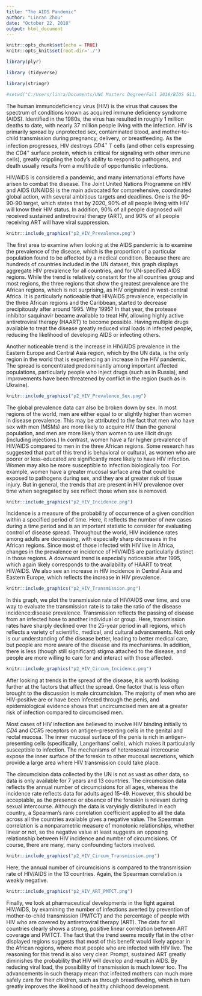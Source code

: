 ```yaml
---
title: "The AIDS Pandemic"
author: "Linran Zhou"
date: "October 22, 2018"
output: html_document
---
```


```r
knitr::opts_chunk$set(echo = TRUE)
knitr::opts_knit$set(root.dir='./')

library(plyr)

library (tidyverse)

library(stringr)

#setwd("C:/Users/linra/Documents/UNC Masters Degree/Fall 2018/BIOS 611/Project 2")
```

The human immunodeficiency virus (HIV) is the virus that causes the spectrum of conditions known as acquired immune deficiency syndrome (AIDS). Identified in the 1980s, the virus has resulted in roughly 1 million deaths to date, with nearly 37 million people living with the infection. HIV is primarily spread by unprotected sex, contaminated blood, and mother-to-child transmission during pregnancy, delivery, or breastfeeding. As the infection progresses, HIV destroys $CD4^+$ T cells (and other cells expressing the $CD4^+$ surface protein, which is critical for signaling with other immune cells), greatly crippling the body's ability to respond to pathogens, and death usually results from a multitude of opportunistic infections.

HIV/AIDS is considered a pandemic, and many international efforts have arisen to combat the disease. The Joint United Nations Programme on HIV and AIDS (UNAIDS) is the main advocated for comprehensive, coordinated global action, with several ambitious targets and deadlines. One is the 90-90-90 target, which states that by 2020, 90% of all people living with HIV will know their HIV status. In addition, 90% of all people diagnosed will received sustained antiretroviral therapy (ART), and 90% of all people receiving ART will have viral suppression.

```r
knitr::include_graphics("p2_HIV_Prevalence.png")
```


The first area to examine when looking at the AIDS pandemic is to examine the prevalence of the disease, which is the proportion of a particular population found to be affected by a medical condition. Because there are hundreds of countries included in the UN dataset, this graph displays aggregate HIV prevalence for all countries, and for UN-specified AIDS regions. While the trend is relatively constant for the all countries group and most regions, the three regions that show the greatest prevalence are the African regions, which is not surprising, as HIV originated in west-central Africa. It is particularly noticeable that HIV/AIDS prevalence, especially in the three African regions and the Caribbean, started to decrease precipitously after around 1995. Why 1995? In that year, the protease inhibitor saquinavir became available to treat HIV, allowing highly active antiretroviral therapy (HAART) to become possible. Having multiple drugs available to treat the disease greatly reduced viral loads in infected people, reducing the likelihood of developing AIDS or infecting others.

Another noticeable trend is the increase in HIV/AIDS prevalence in the Eastern Europe and Central Asia region, which by the UN data, is the only region in the world that is experiencing an increase in the HIV pandemic. The spread is concentrated predominantly among important affected populations, particularly people who inject drugs (such as in Russia), and improvements have been threatened by conflict in the region (such as in Ukraine).

```r
knitr::include_graphics("p2_HIV_Prevalence_Sex.png")

```

The global prevalence data can also be broken down by sex. In most regions of the world, men are either equal to or slightly higher than women in disease prevalence. This may be attributed to the fact that men who have sex with men (MSMs) are more likely to acquire HIV than the general population, and men are more likely than women to use illicit drugs (including injections.) In contrast, women have a far higher prevalence of HIV/AIDS compared to men in the three African regions. Some research has suggested that part of this trend is behavioral or cultural, as women who are poorer or less-educated are significantly more likely to have HIV infection. Women may also be more susceptible to infection biologically too. For example, women have a greater mucosal surface area that could be exposed to pathogens during sex, and they are at greater risk of tissue injury. But in general, the trends that are present in HIV prevalence over time when segregated by sex reflect those when sex is removed.


```r
knitr::include_graphics("p2_HIV_Incidence.png")
```

Incidence is a measure of the probability of occurrence of a given condition within a specified period of time. Here, it reflects the number of new cases during a time period and is an important statistic to consider for evaluating control of disease spread. Throughout the world, HIV incidence rates among adults are decreasing, with especially sharp decreases in the African regions. Since most of those infected with HIV live in Africa, changes in the prevalence or incidence of HIV/AIDS are particularly distinct in those regions.  A downward trend is especially noticeable after 1995, which again likely corresponds to the availability of HAART to treat HIV/AIDS. We also see an increase in HIV incidence in Central Asia and Eastern Europe, which reflects the increase in HIV prevalence. 

```r
knitr::include_graphics("p2_HIV_Transmission.png")

```

In this graph, we plot the transmission rate of HIV/AIDS over time, and one way to evaluate the transmission rate is to take the ratio of the disease incidence:disease prevalence. Transmission reflects the passing of disease from an infected hose to another individual or group. Here, transmission rates have sharply declined over the 25-year period in all regions, which reflects a variety of scientific, medical, and cultural advancements. Not only is our understanding of the disease better, leading to better medical care, but people are more aware of the disease and its mechanisms. In addition, there is less (though still significant) stigma attached to the disease, and people are more willing to care for and interact with those affected.


```r
knitr::include_graphics("p2_HIV_Circum_Incidence.png")

```

After looking at trends in the spread of the disease, it is worth looking further at the factors that affect the spread. One factor that is less often brought to the discussion is male circumcision. The majority of men who are HIV-positive are or have been infected through the penis, and epidemiological evidence shows that uncircumcised men are at a greater risk of infection compared to circumcised men. 

Most cases of HIV infection are believed to involve HIV binding initially to $CD4$ and $CCR5$ receptors on antigen-presenting cells in the genital and rectal mucosa. The inner mucosal surface of the penis is rich in antigen-presenting cells (specifically, Langerhans' cells), which makes it particularly susceptible to infection. The mechanisms of heterosexual intercourse expose the inner surface of the foreskin to other mucosal secretions, which provide a large area where HIV transmission could take place.

The circumcision data collected by the UN is not as vast as other data, so data is only available for 7 years and 13 countries. The circumcision data reflects the annual number of circumcisions for all ages, whereas the incidence rate reflects data for adults aged 15-49. However, this should be acceptable, as the presence or absence of the foreskin is relevant during sexual intercourse. Although the data is varyingly distributed in each country, a Spearman's rank correlation coefficient applied to all the data across all the countries available gives a negative value. The Spearman correlation is a nonparametric measure of monotonic relationships, whether linear or not, so the negative value at least suggests an opposing relationship between HIV incidence and number of circumcisions. Of course, there are many, many confounding factors involved.


```r
knitr::include_graphics("p2_HIV_Circum_Transmission.png")

```

Here, the annual number of circumcisions is compared to the transmission rate of HIV/AIDS in the 13 countries. Again, the Spearman correlation is weakly negative.


```r
knitr::include_graphics("p2_HIV_ART_PMTCT.png")

```

Finally, we look at pharmaceutical developments in the fight against HIV/AIDS, by examining the number of infections averted by prevention of mother-to-child transmission (PMTCT) and the percentage of people with HIV who are covered by antiretroviral therapy (ART). The data for all countries clearly shows a strong, positive linear correlation between ART coverage and PMTCT. The fact that the trend seems mostly flat in the other displayed regions suggests that most of this benefit would likely appear in the African regions, where most people who are infected with HIV live. The reasoning for this trend is also very clear. Prompt, sustained ART greatly diminishes the probability that HIV will develop and result in AIDS. By reducing viral load, the possibility of transmission is much lower too. The advancements in such therapy mean that infected mothers can much more safely care for their children, such as through breastfeeding, which in turn greatly improves the likelihood of healthy childhood development.
